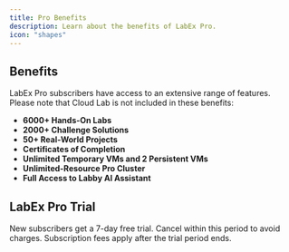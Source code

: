 ```yaml
---
title: Pro Benefits
description: Learn about the benefits of LabEx Pro.
icon: "shapes"
---
```


## Benefits

LabEx Pro subscribers have access to an extensive range of features. Please note that Cloud Lab is not included in these benefits:

- **6000+ Hands-On Labs**
- **2000+ Challenge Solutions**
- **50+ Real-World Projects**
- **Certificates of Completion**
- **Unlimited Temporary VMs and 2 Persistent VMs**
- **Unlimited-Resource Pro Cluster**
- **Full Access to Labby AI Assistant**

## LabEx Pro Trial

New subscribers get a 7-day free trial. Cancel within this period to avoid charges. Subscription fees apply after the trial period ends.
